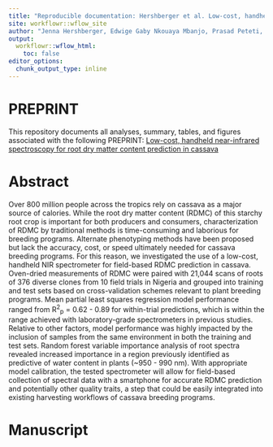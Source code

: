 ```yaml
---
title: "Reproducible documentation: Hershberger et al. Low-cost, handheld near-infrared spectroscopy for root dry matter content prediction in cassava"
site: workflowr::wflow_site
author: "Jenna Hershberger, Edwige Gaby Nkouaya Mbanjo, Prasad Peteti, Ismail Y. Rabbi, and Michael A. Gore"
output:
  workflowr::wflow_html:
    toc: false
editor_options:
  chunk_output_type: inline
---
```


# PREPRINT

This repository documents all analyses, summary, tables, and figures associated with the following PREPRINT: [Low-cost, handheld near-infrared spectroscopy for root dry matter content prediction in cassava]()

# Abstract

Over 800 million people across the tropics rely on cassava as a major source of calories. While the root dry matter content (RDMC) of this starchy root crop is important for both producers and consumers, characterization of RDMC by traditional methods is time-consuming and laborious for breeding programs. Alternate phenotyping methods have been proposed but lack the accuracy, cost, or speed ultimately needed for cassava breeding programs. For this reason, we investigated the use of a low-cost, handheld NIR spectrometer for field-based RDMC prediction in cassava. Oven-dried measurements of RDMC were paired with 21,044 scans of roots of 376 diverse clones from 10 field trials in Nigeria and grouped into training and test sets based on cross-validation schemes relevant to plant breeding programs. Mean partial least squares regression model performance ranged from R<sup>2</sup><sub>p</sub> = 0.62 - 0.89 for within-trial predictions, which is within the range achieved with laboratory-grade spectrometers in previous studies. Relative to other factors, model performance was highly impacted by the inclusion of samples from the same environment in both the training and test sets. Random forest variable importance analysis of root spectra revealed increased importance in a region previously identified as predictive of water content in plants (~950 - 990 nm). With appropriate model calibration, the tested spectrometer will allow for field-based collection of spectral data with a smartphone for accurate RDMC prediction and potentially other quality traits, a step that could be easily integrated into existing harvesting workflows of cassava breeding programs. 

# Manuscript

